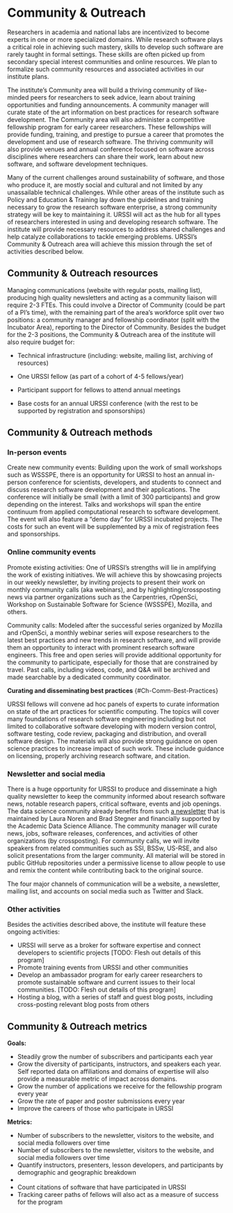 # Community & Outreach {#Ch-Comm}

Researchers in academia and national labs are incentivized to become experts in one or more specialized domains.
While research software plays a critical role in achieving such mastery, skills to develop such software are rarely taught in formal settings.
These skills are often picked up from secondary special interest communities and online resources.
We plan to formalize such community resources and associated activities in our institute plans. 

The institute's Community area will build a thriving community of like-minded peers for researchers to seek advice, learn about training opportunities and funding announcements.
A community manager will curate state of the art information on best practices for research software development.
The Community area will also administer a competitive fellowship program for early career researchers.
These fellowships will provide funding, training, and prestige to pursue a career that promotes the development and use of research software.
The thriving community will also provide venues and annual conference focused on software across disciplines where researchers can share their work, learn about new software, and software development techniques. 

Many of the current challenges around sustainability of software, and those who produce it, are mostly social and cultural and not limited by any unassailable technical challenges.
While other areas of the institute such as Policy and Education & Training lay down the guidelines and training necessary to grow the research software enterprise, a strong community strategy will be key to maintaining it.
URSSI will act as the hub for all types of researchers interested in using and developing research software.
The institute will  provide necessary resources to address shared challenges and help catalyze collaborations to tackle emerging problems.
URSSI's Community & Outreach area will achieve this mission through the set of activities described below.



## Community & Outreach resources

Managing communications (website with regular posts, mailing list), producing high quality newsletters and acting as a community liaison will require 2-3 FTEs.
This could involve a Director of Community (could be part of a PI's time), with the remaining part of the area's workforce split over two positions: a community manager and fellowship coordinator (split with the Incubator Area), reporting to the Director of Community.
Besides the budget for the 2-3 positions, the Community & Outreach area of the institute will also require budget for:

-  Technical infrastructure (including: website, mailing list, archiving of resources) 

-  One URSSI fellow (as part of a cohort of 4-5 fellows/year)

-  Participant support for fellows to attend annual meetings

-  Base costs for an annual URSSI conference (with the rest to be supported by registration and sponsorships)


## Community & Outreach methods


### In-person events

Create new community events:
Building upon the work of small workshops such as WSSSPE, there is an opportunity for URSSI to host an annual in-person conference for scientists, developers, and students to connect and discuss research software development and their applications.
The conference will initially be small (with a limit of 300 participants) and grow depending on the interest.
Talks and workshops will span the entire continuum from applied computational research to software development.
The event will also feature a “demo day” for URSSI incubated projects.
The costs for such an event will be supplemented by a mix of registration fees and sponsorships.


### Online community events

Promote existing activities: One of URSSI's strengths will lie in amplifying the work of existing initiatives.
We will achieve this by showcasing projects in our weekly newsletter, by inviting projects to present their work on monthly community calls (aka webinars), and by highlighting/crossposting news via partner organizations such as the Carpentries, rOpenSci, Workshop on Sustainable Software for Science (WSSSPE), Mozilla, and others.

Community calls: Modeled after the successful series organized by Mozilla and rOpenSci, a monthly webinar series will expose researchers to the latest best practices and new trends in research software, and will provide them an opportunity to interact with prominent research software engineers.
This free and open series will provide additional opportunity for the community to participate, especially for those that are constrained by travel.
Past calls, including videos, code, and Q&A will be archived and made searchable by a dedicated community coordinator.

**Curating and disseminating best practices** {#Ch-Comm-Best-Practices}

URSSI fellows will convene ad hoc panels of experts to curate information on state of the art practices for scientific computing.
The topics will cover many foundations of research software engineering including but not limited to collaborative software developing with modern version control, software testing, code review, packaging and distribution, and overall software design.
The materials will also provide strong guidance on open science practices to increase impact of such work.
These include guidance on licensing, properly archiving research software, and citation.


### Newsletter and social media

There is a huge opportunity for URSSI to produce and disseminate a high quality newsletter to keep the community informed about research software news, notable research papers, critical software, events and job openings.
The data science community already benefits from such [a newsletter](https://cds.nyu.edu/newsletter/) that is maintained by Laura Noren and Brad Stegner and financially supported by the Academic Data Science Alliance.
The community manager will curate news, jobs, software releases, conferences, and activities of other organizations (by crossposting).
For community calls, we will invite speakers from related communities such as SSI, BSSw, US-RSE, and also solicit presentations from the larger community.
All material will be stored in public GitHub repositories under a permissive license to allow people to use and remix the content while contributing back to the original source.

The four major channels of communication will be a website, a newsletter, mailing list, and accounts on social media such as Twitter and Slack.


### Other activities  
Besides the activities described above, the institute will feature these ongoing activities:



*   URSSI will serve as a broker for software expertise and connect developers to scientific projects [TODO: Flesh out details of this program]
*   Promote training events from URSSI and other communities
*   Develop an ambassador program for early career researchers to promote sustainable software and current issues to their local communities. [TODO: Flesh out details of this program]
*   Hosting a blog, with a series of staff and guest blog posts, including cross-posting relevant blog posts from others


## Community & Outreach metrics

**Goals: **



*   Steadily grow the number of subscribers and participants each year
*   Grow the diversity of participants, instructors, and speakers each year. Self reported data on affiliations and domains of expertise will also provide a measurable metric of impact across domains.
*   Grow the number of applications we receive for the fellowship program every year
*   Grow the rate of paper and poster submissions every year
*   Improve the careers of those who participate in URSSI

**Metrics:**



*   Number of subscribers to the newsletter, visitors to the website, and social media followers over time
*   Number of subscribers to the newsletter, visitors to the website, and social media followers over time
*   Quantify instructors, presenters, lesson developers, and participants by demographic and geographic breakdown
*   
*   Count citations of software that have participated in URSSI
*   Tracking career paths of fellows will also act as a measure of success for the program
